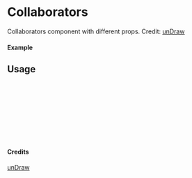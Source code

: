 
<Meta of={Collaborators} title="unDraw/Collaborators" />

# Collaborators

Collaborators component with different props.
Credit: [unDraw](https://undraw.co/illustrations)

#### Example

<Canvas of={Collaborators.Primary} />

## Usage

```ts
import { Collaborators } from "yadl-ui";

const Example = () => {
  return (
      <Collaborators />
  );
};

export default Example;
```

#### Credits
[unDraw](https://undraw.co/illustrations)
